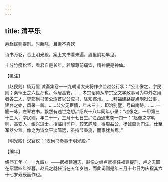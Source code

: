```yaml
---
---
---
```

title: 清平乐
---



寿赵民则提刑。时新除，且素不喜饮





诗书万卷，合上明光殿。案上文书看未遍，眉里阴功早见。

十分竹瘦松坚，看君自是长年。若解尊前痛饮，精神便是神仙。





【笺注】


〔赵民则〕杨万里 诚斋集卷一一九朝请大夫将作少监赵公行状：“公讳像之，字民则；秦悼王之六世孙也。今居高安。……孝宗诏侍从举宗室文学政事可为中外之用者各二人，吏部尚书萧公燧首以公应书，除知郢州。……拜福建路提点刑狱公事，建台之始，风采一新。……公少无宦情，年未三十，即治别墅，号曰南畴。……一觞一咏，左琴右书，飘然有违世之想。”绍兴十八年同年小录：“赵像之，一甲第三十三人，字民则。年二十一，三月十七日生。”江西通志卷一四一：“赵像之字明则，高安人，绍兴进士。授临川司户，较艺庐陵，得周益公、杨诚斋为门生。仕至军器少监。像之为诗文平淡简远，虽持节秉旄，而家犹贫焉。”

〔明光殿〕汉官仪：“汉尚书奏事于明光殿。”





【编年】


绍熙五年（一一九四）。——据福建通志，赵像之继卢彦德任福建提刑，卢之去职在绍熙四年岁暮，赵氏之就任当在五年岁初，而此词则是年三月十七日为庆祝其六十七岁寿辰而作也。